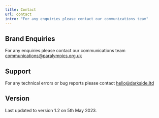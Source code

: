 ```yaml
---
title: Contact
url: contact
intro: "For any enquiries please contact our communications team"
---
```


## Brand Enquiries

For any enquiries please contact our communications team communications@paralympics.org.uk

## Support

For any technical errors or bug reports please contact hello@darkside.ltd

## Version

Last updated to version 1.2 on 5th May 2023.